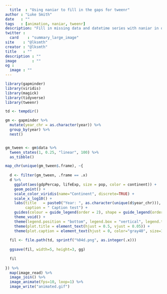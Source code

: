 ```yaml
---
  title  : "Using naniar to fill in the gaps for tweenr"
author : "Luke Smith"
date   : ""
tags   : [animation, naniar, tweenr]
description: "Fill in missing data and datetime series with naniar in order give tweenr the right number of rows."
twitter :
  card    : "summary_large_image"
site    : "@lksmth"
creator : "@lksmth"
title   : ""
description : ""
image       : ""
og :
  image : ""
---
```


 <!-- d3 easing examples: -->
 <!--   https://github.com/d3/d3-ease -->


```r
library(gapminder)
library(viridis)
library(magick)
library(tidyverse)
library(tweenr)

td <- tempdir()

gm <- gapminder %>%
  mutate(year_chr = as.character(year)) %>%
  group_by(year) %>%
  nest()


gm_tween <- gm$data %>%
  tween_states(1, 0.25, "linear", 100) %>%
  as_tibble()

map_chr(unique(gm_tween$.frame), ~{
  
  d <- filter(gm_tween, .frame == .x)
  d %>% 
    ggplot(aes(gdpPercap, lifeExp, size = pop, color = continent)) +
    geom_point() +
    scale_color_viridis(name="Continent", discrete=TRUE) +
    scale_x_log10() +
    labs(title   = paste0("Year: ", as.character(unique(d$year_chr))),
         caption = " Caption test") +
    guides(colour = guide_legend(order = 2), shape = guide_legend(order = 1)) +
    theme_void() + 
    theme(legend.position = "bottom", legend.box = "vertical", legend.title.align = 0) +
    theme(plot.title = element_text(hjust = 0.5, vjust = 0.05)) +
    theme(plot.caption = element_text(hjust = 0, color="gray40", size=10)) -> gg 
  
  fil <- file.path(td, sprintf("%04d.png", as.integer(.x)))
  
  ggsave(fil, width=5, height=3, gg)
  
  fil
  
}) %>% 
  map(image_read) %>% 
  image_join() %>% 
  image_animate(fps=10, loop=1) %>% 
  image_write("animated.gif")
```

